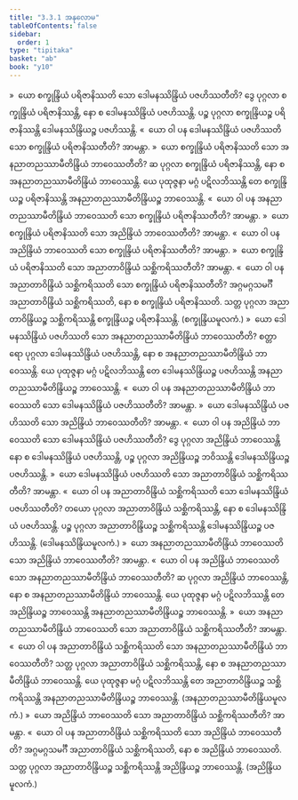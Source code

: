 ```yaml
---
title: "3.3.1 အနုလောမ"
tableOfContents: false
sidebar:
  order: 1
type: "tipitaka"
basket: "ab"
book: "y10"
---
```



<DynamicBreadcrumb />

<Division number="451" book="y10" e="ch" v="35" p="315">

<Paragraph number="4157" book="y10">
»  ယော စက္ခုန္ဒြိယံ ပရိဇာနိဿတိ သော ဒေါမနဿိန္ဒြိယံ ပဇဟိဿတီတိ?
</Paragraph>

<Paragraph number="4158" book="y10">
ဒွေ ပုဂ္ဂလာ စက္ခုန္ဒြိယံ ပရိဇာနိဿန္တိ, နော စ ဒေါမနဿိန္ဒြိယံ ပဇဟိဿန္တိ. ပဉ္စ ပုဂ္ဂလာ စက္ခုန္ဒြိယဉ္စ ပရိဇာနိဿန္တိ ဒေါမနဿိန္ဒြိယဉ္စ ပဇဟိဿန္တိ.
</Paragraph>

<Paragraph number="4159" book="y10">
«  ယော ဝါ ပန ဒေါမနဿိန္ဒြိယံ ပဇဟိဿတိ သော စက္ခုန္ဒြိယံ ပရိဇာနိဿတီတိ? အာမန္တာ.
</Paragraph>

<Paragraph number="4160" book="y10">
»  ယော စက္ခုန္ဒြိယံ ပရိဇာနိဿတိ သော အနညာတညဿာမီတိန္ဒြိယံ ဘာဝေဿတီတိ?
</Paragraph>

<Paragraph number="4161" book="y10">
ဆ ပုဂ္ဂလာ စက္ခုန္ဒြိယံ ပရိဇာနိဿန္တိ, နော စ အနညာတညဿာမီတိန္ဒြိယံ ဘာဝေဿန္တိ. ယေ ပုထုဇ္ဇနာ မဂ္ဂံ ပဋိလဘိဿန္တိ တေ စက္ခုန္ဒြိယဉ္စ ပရိဇာနိဿန္တိ အနညာတညဿာမီတိန္ဒြိယဉ္စ ဘာဝေဿန္တိ.
</Paragraph>

<Paragraph number="4162" book="y10">
«  ယော ဝါ ပန အနညာတညဿာမီတိန္ဒြိယံ ဘာဝေဿတိ သော စက္ခုန္ဒြိယံ ပရိဇာနိဿတီတိ? အာမန္တာ.
</Paragraph>

<Paragraph number="4163" book="y10">
»  ယော စက္ခုန္ဒြိယံ ပရိဇာနိဿတိ သော အညိန္ဒြိယံ ဘာဝေဿတီတိ? အာမန္တာ.
</Paragraph>

<Paragraph number="4164" book="y10">
«  ယော ဝါ ပန အညိန္ဒြိယံ ဘာဝေဿတိ သော စက္ခုန္ဒြိယံ ပရိဇာနိဿတီတိ? အာမန္တာ.
</Paragraph>

<Paragraph number="4165" book="y10">
»  ယော စက္ခုန္ဒြိယံ ပရိဇာနိဿတိ သော အညာတာဝိန္ဒြိယံ သစ္ဆိကရိဿတီတိ? အာမန္တာ.
</Paragraph>

<Paragraph number="4166" book="y10">
«  ယော ဝါ ပန အညာတာဝိန္ဒြိယံ သစ္ဆိကရိဿတိ သော စက္ခုန္ဒြိယံ ပရိဇာနိဿတီတိ?
</Paragraph>

<Paragraph number="4167" book="y10">
အဂ္ဂမဂ္ဂသမင်္ဂီ အညာတာဝိန္ဒြိယံ သစ္ဆိကရိဿတိ, နော စ စက္ခုန္ဒြိယံ ပရိဇာနိဿတိ. သတ္တ ပုဂ္ဂလာ အညာတာဝိန္ဒြိယဉ္စ သစ္ဆိကရိဿန္တိ စက္ခုန္ဒြိယဉ္စ ပရိဇာနိဿန္တိ. (စက္ခုန္ဒြိယမူလကံ.)
</Paragraph>

</Division>
<Division number="452" book="y10" e="ch" v="35" p="315">

<Paragraph number="4168" book="y10">
»  ယော ဒေါမနဿိန္ဒြိယံ ပဇဟိဿတိ သော အနညာတညဿာမီတိန္ဒြိယံ ဘာဝေဿတီတိ?
</Paragraph>

<Paragraph number="4169" book="y10">
စတ္တာရော ပုဂ္ဂလာ ဒေါမနဿိန္ဒြိယံ ပဇဟိဿန္တိ, နော စ အနညာတညဿာမီတိန္ဒြိယံ ဘာဝေဿန္တိ. ယေ ပုထုဇ္ဇနာ မဂ္ဂံ ပဋိလဘိဿန္တိ တေ ဒေါမနဿိန္ဒြိယဉ္စ ပဇဟိဿန္တိ အနညာတညဿာမီတိန္ဒြိယဉ္စ ဘာဝေဿန္တိ.
</Paragraph>

<Paragraph number="4170" book="y10">
«  ယော ဝါ ပန အနညာတညဿာမီတိန္ဒြိယံ ဘာဝေဿတိ သော ဒေါမနဿိန္ဒြိယံ ပဇဟိဿတီတိ? အာမန္တာ.
</Paragraph>

<Paragraph number="4171" book="y10">
»  ယော ဒေါမနဿိန္ဒြိယံ ပဇဟိဿတိ သော အညိန္ဒြိယံ ဘာဝေဿတီတိ? အာမန္တာ.
</Paragraph>

<Paragraph number="4172" book="y10">
«  ယော ဝါ ပန အညိန္ဒြိယံ ဘာဝေဿတိ သော ဒေါမနဿိန္ဒြိယံ ပဇဟိဿတီတိ?
</Paragraph>

<Paragraph number="4173" book="y10">
ဒွေ ပုဂ္ဂလာ အညိန္ဒြိယံ ဘာဝေဿန္တိ နော စ ဒေါမနဿိန္ဒြိယံ ပဇဟိဿန္တိ, ပဉ္စ ပုဂ္ဂလာ အညိန္ဒြိယဉ္စ ဘဝိဿန္တိ ဒေါမနဿိန္ဒြိယဉ္စ ပဇဟိဿန္တိ.
</Paragraph>

<Paragraph number="4174" book="y10">
»  ယော ဒေါမနဿိန္ဒြိယံ ပဇဟိဿတိ သော အညာတာဝိန္ဒြိယံ သစ္ဆိကရိဿတီတိ? အာမန္တာ.
</Paragraph>

<Paragraph number="4175" book="y10">
«  ယော ဝါ ပန အညာတာဝိန္ဒြိယံ သစ္ဆိကရိဿတိ သော ဒေါမနဿိန္ဒြိယံ ပဇဟိဿတီတိ?
</Paragraph>

<Paragraph number="4176" book="y10">
တယော ပုဂ္ဂလာ အညာတာဝိန္ဒြိယံ သစ္ဆိကရိဿန္တိ, နော စ ဒေါမနဿိန္ဒြိယံ ပဇဟိဿန္တိ. ပဉ္စ ပုဂ္ဂလာ အညာတာဝိန္ဒြိယဉ္စ သစ္ဆိကရိဿန္တိ ဒေါမနဿိန္ဒြိယဉ္စ ပဇဟိဿန္တိ. (ဒေါမနဿိန္ဒြိယမူလကံ.)
</Paragraph>

</Division>
<Division number="453" book="y10" e="ch" v="35" p="316">

<Paragraph number="4177" book="y10">
»  ယော အနညာတညဿာမီတိန္ဒြိယံ ဘာဝေဿတိ သော အညိန္ဒြိယံ ဘာဝေဿတီတိ? အာမန္တာ.
</Paragraph>

<Paragraph number="4178" book="y10">
«  ယော ဝါ ပန အညိန္ဒြိယံ ဘာဝေဿတိ သော အနညာတညဿာမီတိန္ဒြိယံ ဘာဝေဿတီတိ?
</Paragraph>

<Paragraph number="4179" book="y10">
ဆ ပုဂ္ဂလာ အညိန္ဒြိယံ ဘာဝေဿန္တိ, နော စ အနညာတညဿာမီတိန္ဒြိယံ ဘာဝေဿန္တိ. ယေ ပုထုဇ္ဇနာ မဂ္ဂံ ပဋိလဘိဿန္တိ တေ အညိန္ဒြိယဉ္စ ဘာဝေဿန္တိ အနညာတညဿာမီတိန္ဒြိယဉ္စ ဘာဝေဿန္တိ.
</Paragraph>

<Paragraph number="4180" book="y10">
»  ယော အနညာတညဿာမီတိန္ဒြိယံ ဘာဝေဿတိ သော အညာတာဝိန္ဒြိယံ သစ္ဆိကရိဿတီတိ? အာမန္တာ.
</Paragraph>

<Paragraph number="4181" book="y10">
«  ယော ဝါ ပန အညာတာဝိန္ဒြိယံ သစ္ဆိကရိဿတိ သော အနညာတညဿာမီတိန္ဒြိယံ ဘာဝေဿတီတိ?
</Paragraph>

<Paragraph number="4182" book="y10">
သတ္တ ပုဂ္ဂလာ အညာတာဝိန္ဒြိယံ သစ္ဆိကရိဿန္တိ, နော စ အနညာတညဿာမီတိန္ဒြိယံ ဘာဝေဿန္တိ. ယေ ပုထုဇ္ဇနာ မဂ္ဂံ ပဋိလဘိဿန္တိ တေ အညာတာဝိန္ဒြိယဉ္စ သစ္ဆိကရိဿန္တိ အနညာတညဿာမီတိန္ဒြိယဉ္စ ဘာဝေဿန္တိ. (အနညာတညဿာမီတိန္ဒြိယမူလကံ.)
</Paragraph>

</Division>
<Division number="454" book="y10" e="ch" v="35" p="316">

<Paragraph number="4183" book="y10">
»  ယော အညိန္ဒြိယံ ဘာဝေဿတိ သော အညာတာဝိန္ဒြိယံ သစ္ဆိကရိဿတီတိ? အာမန္တာ.
</Paragraph>

<Paragraph number="4184" book="y10">
«  ယော ဝါ ပန အညာတာဝိန္ဒြိယံ သစ္ဆိကရိဿတိ သော အညိန္ဒြိယံ ဘာဝေဿတီတိ?
</Paragraph>

<Paragraph number="4185" book="y10">
အဂ္ဂမဂ္ဂသမင်္ဂီ အညာတာဝိန္ဒြိယံ သစ္ဆိကရိဿတိ, နော စ အညိန္ဒြိယံ ဘာဝေဿတိ. သတ္တ ပုဂ္ဂလာ အညာတာဝိန္ဒြိယဉ္စ သစ္ဆိကရိဿန္တိ အညိန္ဒြိယဉ္စ ဘာဝေဿန္တိ. (အညိန္ဒြိယမူလကံ.)
</Paragraph>
</Division>